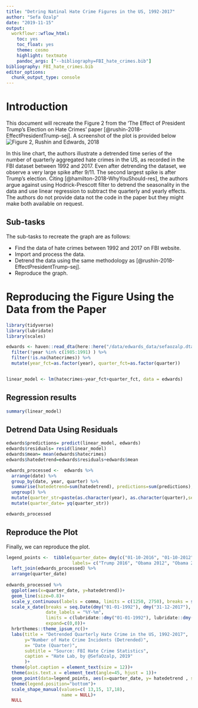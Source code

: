 ```yaml
---
title: "Detring Natinal Hate Crime Figures in the US, 1992-2017"
author: "Sefa Ozalp"
date: "2019-11-15"
output: 
  workflowr::wflow_html:
    toc: yes
    toc_float: yes
    theme: cosmo
    highlight: textmate
    pandoc_args: ["--bibliography=FBI_hate_crimes.bib"]
bibliography: FBI_hate_crimes.bib
editor_options:
  chunk_output_type: console
---
```




# Introduction
This document will recreate the Figure 2 from the 'The Effect of President Trump's Election on Hate Crimes' paper [@rushin-2018-EffectPresidentTrump-sej]. A screenshot of the plot is provided below ![Figure 2, Rushin and Edwards, 2018](assets/rushin_static.png)

In this line chart, the authors illustrate a detrended time series of the number of quarterly aggregated hate crimes in the US, as recorded in the FBI dataset between 1992 and 2017. Even after detrending the dataset, we observe a very large spike after 9/11. The second largest spike is after Trump's election. Citing [@hamilton-2018-WhyYouShould-res], the authors argue against using Hodrick-Prescott filter to detrend the seasonality in the data and use linear regression to subtract the quarterly and yearly effects. The authors do not provide data not the code in the paper but they might make both available on request.  

## Sub-tasks

The sub-tasks to recreate the graph are as follows:

- Find the data of hate crimes between 1992 and 2017 on FBI website.
- Import and process the data. 
- Detrend the data using the same methodology as [@rushin-2018-EffectPresidentTrump-sej].
- Reproduce the graph.


# Reproducing the Figure Using the Data from the Paper
```r
library(tidyverse)
library(lubridate)
library(scales)
```

```r
edwards <- haven::read_dta(here::here("/data/edwards_data/sefaozalp.dta")) %>%  
  filter(!year %in% c(1985:1991) ) %>% 
  filter(!is.na(hatecrimes)) %>% 
  mutate(year_fct=as.factor(year), quarter_fct=as.factor(quarter))


linear_model <- lm(hatecrimes~year_fct+quarter_fct, data = edwards)
```

## Regression results
```r
summary(linear_model)
```

## Detrend Data Using Residuals
```r

edwards$predictions= predict(linear_model, edwards)
edwards$residuals= resid(linear_model)
edwards$mean= mean(edwards$hatecrimes)
edwards$hatedetrend=edwards$residuals+edwards$mean

edwards_processed <-  edwards %>% 
  arrange(date) %>% 
  group_by(date, year, quarter) %>% 
  summarise(hatedetrend=sum(hatedetrend), predictions=sum(predictions), residuals=sum(residuals), mean=sum(mean)) %>% 
  ungroup() %>% 
  mutate(quarter_str=paste(as.character(year), as.character(quarter),sep = "-")) %>% 
  mutate(quarter_date= yq(quarter_str))

edwards_processed
```


## Reproduce the Plot

Finally, we can reproduce the plot. 


```r

legend_points <-  tibble(quarter_date= dmy(c("01-10-2016", "01-10-2012", "01-10-2008", "01-07-2001")),
                         labels= c("Trump 2016", "Obama 2012", "Obama 2008", "September 11")) %>%
  left_join(edwards_processed) %>% 
  arrange(quarter_date)
  
edwards_processed %>% 
  ggplot(aes(x=quarter_date, y=hatedetrend))+
  geom_line(size=0.8)+
  scale_y_continuous(labels = comma, limits = c(1250, 2750), breaks = seq(1500,3500,250), minor_breaks = NULL)+
  scale_x_date(breaks = seq.Date(dmy("01-01-1992"), dmy("31-12-2017"), by= "2 year"), 
               date_labels = "%Y-%m", 
               limits = c(lubridate::dmy("01-01-1992"), lubridate::dmy("31-12-2017")),
               expand=c(0,0))+
  hrbrthemes::theme_ipsum_rc()+
  labs(title = "Detrended Quarterly Hate Crime in the US, 1992-2017",
       y="Number of Hate Crime Incidents (Detrended)",
       x= "Date (Quarter)",
       subtitle = "Source: FBI Hate Crime Statistics",
       caption = "Hate Lab, by @SefaOzalp, 2019"
       )+
  theme(plot.caption = element_text(size = 12))+
  theme(axis.text.x = element_text(angle=45, hjust = 1))+
  geom_point(data=legend_points, aes(x=quarter_date, y= hatedetrend , shape=factor(labels)), size=4,colour="grey50" )+
  theme(legend.position="bottom")+
  scale_shape_manual(values=c( 13,15, 17,18),
                     name = NULL)+
  NULL
```

